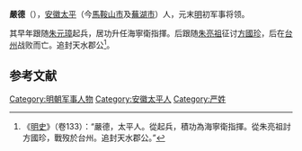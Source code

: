 '''嚴德'''（{{bd|?||?||}}），[[安徽|安徽]][[太平府_(安徽省)|太平]]（今[[馬鞍山市|馬鞍山市]]及[[蕪湖市|蕪湖市]]）人，元末[[明|明]]初军事将领。

其早年跟随[[朱元璋|朱元璋]]起兵，居功升任海寧衛指揮。后跟随[[朱亮祖|朱亮祖]]征讨[[方國珍|方國珍]]，后在[[台州|台州]]战败而亡。追封天水郡公<ref>《[[明史|明史]]》（卷133）：“嚴德，太平人。從起兵，積功為海寧衛指揮。從朱亮祖討方國珍，戰歿於台州。追封天水郡公。”</ref>。

==参考文献==
{{wikisource|明史/卷133}}
<div class="references-small">
<references></references>
</div>

{{元朝人物小作品}}
[[Category:明朝军事人物|Category:明朝军事人物]]
[[Category:安徽太平人|Category:安徽太平人]]
[[Category:严姓|Category:严姓]]